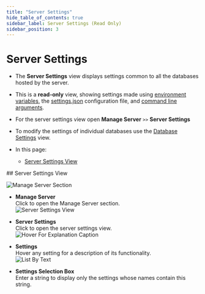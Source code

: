 ```yaml
---
title: "Server Settings"
hide_table_of_contents: true
sidebar_label: Server Settings (Read Only)
sidebar_position: 3
---
```



# Server Settings
<Admonition type="note" title="">

* The **Server Settings** view displays settings common to all the databases 
  hosted by the server.  
* This is a **read-only** view, showing settings made using 
  [environment variables](../../server/configuration/configuration-options.mdx#environment-variables), 
  the [settings.json](../../server/configuration/configuration-options.mdx#settingsjson) 
  configuration file, and [command line arguments](../../server/configuration/configuration-options.mdx#command-line-arguments).  
* For the server settings view open **Manage Server** `>>` **Server Settings**  
* To modify the settings of individual databases use the [Database Settings](../../studio/database/settings/database-settings.mdx) view.  

* In this page:  
  * [Server Settings View](../../studio/server/server-settings.mdx#server-settings-view)  

</Admonition>
## Server Settings View

![Manage Server Section](./assets/server-settings_manage-server-section.png)

* **Manage Server**  
  Click to open the Manage Server section.  
![Server Settings View](./assets/server-settings_server-settings-view.png)

* **Server Settings**  
  Click to open the server settings view.  
![Hover For Explanation Caption](./assets/server-settings_hover-for-explanation-caption.png)

* **Settings**  
  Hover any setting for a description of its functionality.  
![List By Text](./assets/server-settings_list-by-text.png)

* **Settings Selection Box**  
  Enter a string to display only the settings whose names contain this string.  



